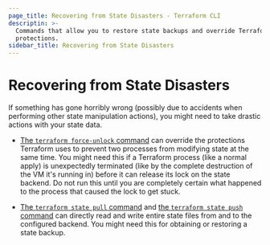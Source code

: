 ```yaml
---
page_title: Recovering from State Disasters - Terraform CLI
descriptin: >-
  Commands that allow you to restore state backups and override Terraform state
  protections.
sidebar_title: Recovering from State Disasters
---
```


# Recovering from State Disasters

If something has gone horribly wrong (possibly due to accidents when performing
other state manipulation actions), you might need to take drastic actions with
your state data.

- [The `terraform force-unlock` command](/cli/commands/force-unlock) can
  override the protections Terraform uses to prevent two processes from
  modifying state at the same time. You might need this if a Terraform process
  (like a normal apply) is unexpectedly terminated (like by the complete
  destruction of the VM it's running in) before it can release its lock on the
  state backend. Do not run this until you are completely certain what happened
  to the process that caused the lock to get stuck.

- [The `terraform state pull` command](/cli/commands/state/pull) and
  [the `terraform state push` command](/cli/commands/state/push) can
  directly read and write entire state files from and to the configured backend.
  You might need this for obtaining or restoring a state backup.

